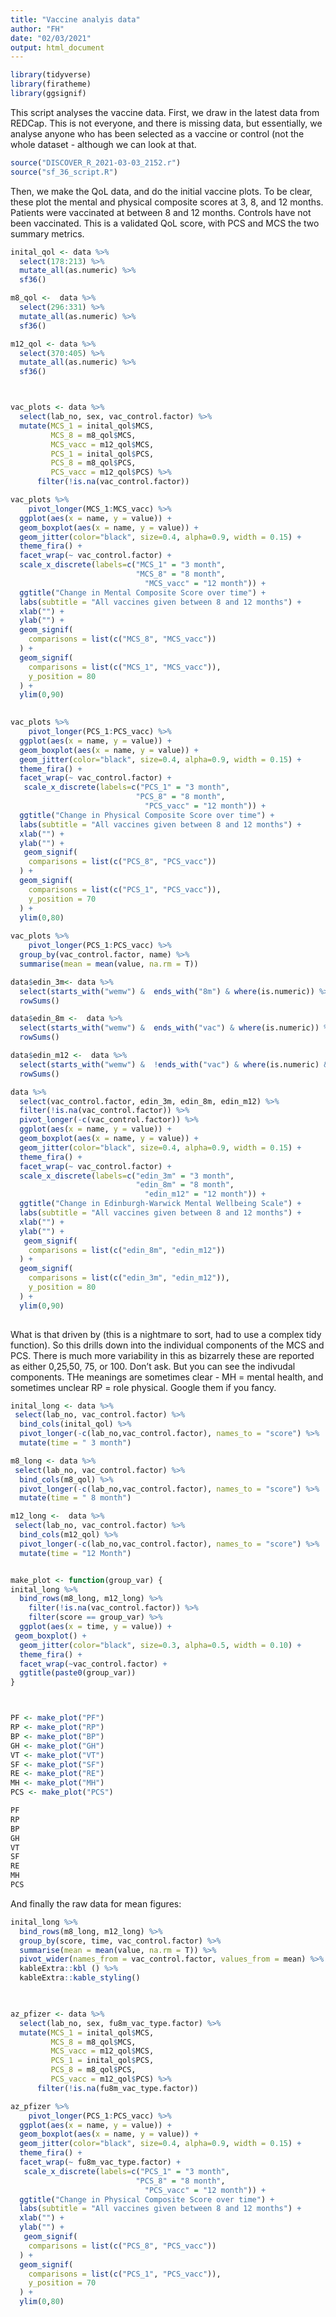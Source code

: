 ```yaml
---
title: "Vaccine analyis data"
author: "FH"
date: "02/03/2021"
output: html_document
---
```


```r
library(tidyverse)
library(firatheme)
library(ggsignif)

```

This script analyses the vaccine data. First, we draw in the latest data from REDCap. This is not everyone, and there is missing data, but essentially, we analyse anyone who has been selected as a vaccine or control (not the whole dataset - although we can look at that.


```r
source("DISCOVER_R_2021-03-03_2152.r")
source("sf_36_script.R")
```

Then, we make the QoL data, and do the initial vaccine plots.
To be clear, these plot the mental and physical composite scores at 3, 8, and 12 months. Patients were vaccinated at between 8 and 12 months. Controls have not been vaccinated. This is a validated QoL score, with PCS and MCS the two summary metrics.

```r
inital_qol <- data %>%
  select(178:213) %>%
  mutate_all(as.numeric) %>%
  sf36()

m8_qol <-  data %>%
  select(296:331) %>%
  mutate_all(as.numeric) %>%
  sf36()

m12_qol <- data %>%
  select(370:405) %>%
  mutate_all(as.numeric) %>%
  sf36()



vac_plots <- data %>%
  select(lab_no, sex, vac_control.factor) %>%
  mutate(MCS_1 = inital_qol$MCS,
         MCS_8 = m8_qol$MCS,
         MCS_vacc = m12_qol$MCS,
         PCS_1 = inital_qol$PCS,
         PCS_8 = m8_qol$PCS,
         PCS_vacc = m12_qol$PCS) %>%
      filter(!is.na(vac_control.factor))

vac_plots %>%
    pivot_longer(MCS_1:MCS_vacc) %>%
  ggplot(aes(x = name, y = value)) +
  geom_boxplot(aes(x = name, y = value)) +
  geom_jitter(color="black", size=0.4, alpha=0.9, width = 0.15) +
  theme_fira() +
  facet_wrap(~ vac_control.factor) +
  scale_x_discrete(labels=c("MCS_1" = "3 month",
                            "MCS_8" = "8 month",
                              "MCS_vacc" = "12 month")) +
  ggtitle("Change in Mental Composite Score over time") +
  labs(subtitle = "All vaccines given between 8 and 12 months") +
  xlab("") +
  ylab("") +
  geom_signif(
    comparisons = list(c("MCS_8", "MCS_vacc"))
  ) +
  geom_signif(
    comparisons = list(c("MCS_1", "MCS_vacc")),
    y_position = 80
  ) +
  ylim(0,90)
  

vac_plots %>%
    pivot_longer(PCS_1:PCS_vacc) %>%
  ggplot(aes(x = name, y = value)) +
  geom_boxplot(aes(x = name, y = value)) +
  geom_jitter(color="black", size=0.4, alpha=0.9, width = 0.15) +
  theme_fira() +
  facet_wrap(~ vac_control.factor) +
   scale_x_discrete(labels=c("PCS_1" = "3 month",
                            "PCS_8" = "8 month",
                              "PCS_vacc" = "12 month")) +
  ggtitle("Change in Physical Composite Score over time") +
  labs(subtitle = "All vaccines given between 8 and 12 months") +
  xlab("") +
  ylab("") +
   geom_signif(
    comparisons = list(c("PCS_8", "PCS_vacc"))
  ) +
  geom_signif(
    comparisons = list(c("PCS_1", "PCS_vacc")),
    y_position = 70
  ) +
  ylim(0,80)
  
vac_plots %>%
    pivot_longer(PCS_1:PCS_vacc) %>%
  group_by(vac_control.factor, name) %>%
  summarise(mean = mean(value, na.rm = T))

data$edin_3m<- data %>%
  select(starts_with("wemw") &  ends_with("8m") & where(is.numeric)) %>%
  rowSums()

data$edin_8m <-  data %>%
  select(starts_with("wemw") &  ends_with("vac") & where(is.numeric)) %>%
  rowSums()

data$edin_m12 <-  data %>%
  select(starts_with("wemw") &  !ends_with("vac") & where(is.numeric) & !ends_with("8m")) %>%
  rowSums()

data %>%
  select(vac_control.factor, edin_3m, edin_8m, edin_m12) %>%
  filter(!is.na(vac_control.factor)) %>%
  pivot_longer(-c(vac_control.factor)) %>%
  ggplot(aes(x = name, y = value)) +
  geom_boxplot(aes(x = name, y = value)) +
  geom_jitter(color="black", size=0.4, alpha=0.9, width = 0.15) +
  theme_fira() +
  facet_wrap(~ vac_control.factor) +
  scale_x_discrete(labels=c("edin_3m" = "3 month",
                            "edin_8m" = "8 month",
                              "edin_m12" = "12 month")) +
  ggtitle("Change in Edinburgh-Warwick Mental Wellbeing Scale") +
  labs(subtitle = "All vaccines given between 8 and 12 months") +
  xlab("") +
  ylab("") +
   geom_signif(
    comparisons = list(c("edin_8m", "edin_m12"))
  ) +
  geom_signif(
    comparisons = list(c("edin_3m", "edin_m12")),
    y_position = 80
  ) +
  ylim(0,90)
  

```
What is that driven by (this is a nightmare to sort, had to use a complex tidy function). So this drills down into the individual components of the MCS and PCS. There is much more variability in this as bizarrely these are reported as either 0,25,50, 75, or 100. Don't ask. But you can see the indivudal components. THe meanings are sometimes clear - MH = mental health, and sometimes unclear RP = role physical. Google them if you fancy.

```r
inital_long <- data %>%
 select(lab_no, vac_control.factor) %>%
  bind_cols(inital_qol) %>%
  pivot_longer(-c(lab_no,vac_control.factor), names_to = "score") %>% 
  mutate(time = " 3 month")

m8_long <- data %>%
 select(lab_no, vac_control.factor) %>%
  bind_cols(m8_qol) %>%
  pivot_longer(-c(lab_no,vac_control.factor), names_to = "score") %>% 
  mutate(time = " 8 month")

m12_long <-  data %>%
 select(lab_no, vac_control.factor) %>%
  bind_cols(m12_qol) %>%
  pivot_longer(-c(lab_no,vac_control.factor), names_to = "score") %>% 
  mutate(time = "12 Month")


make_plot <- function(group_var) {
inital_long %>%
  bind_rows(m8_long, m12_long) %>% 
    filter(!is.na(vac_control.factor)) %>%
    filter(score == group_var) %>%
  ggplot(aes(x = time, y = value)) +
 geom_boxplot() +
  geom_jitter(color="black", size=0.3, alpha=0.5, width = 0.10) +
  theme_fira() +
  facet_wrap(~vac_control.factor) +
  ggtitle(paste0(group_var))
}



PF <- make_plot("PF")
RP <- make_plot("RP")
BP <- make_plot("BP")
GH <- make_plot("GH")
VT <- make_plot("VT")
SF <- make_plot("SF")
RE <- make_plot("RE")
MH <- make_plot("MH")
PCS <- make_plot("PCS")

PF
RP
BP
GH
VT
SF
RE
MH
PCS
```

And finally the raw data for mean figures:

```r
inital_long %>%
  bind_rows(m8_long, m12_long) %>% 
  group_by(score, time, vac_control.factor) %>%
  summarise(mean = mean(value, na.rm = T)) %>%
  pivot_wider(names_from = vac_control.factor, values_from = mean) %>%
  kableExtra::kbl () %>%
  kableExtra::kable_styling()

  
```



```r

az_pfizer <- data %>%
  select(lab_no, sex, fu8m_vac_type.factor) %>%
  mutate(MCS_1 = inital_qol$MCS,
         MCS_8 = m8_qol$MCS,
         MCS_vacc = m12_qol$MCS,
         PCS_1 = inital_qol$PCS,
         PCS_8 = m8_qol$PCS,
         PCS_vacc = m12_qol$PCS) %>%
      filter(!is.na(fu8m_vac_type.factor))

az_pfizer %>%
    pivot_longer(PCS_1:PCS_vacc) %>%
  ggplot(aes(x = name, y = value)) +
  geom_boxplot(aes(x = name, y = value)) +
  geom_jitter(color="black", size=0.4, alpha=0.9, width = 0.15) +
  theme_fira() +
  facet_wrap(~ fu8m_vac_type.factor) +
   scale_x_discrete(labels=c("PCS_1" = "3 month",
                            "PCS_8" = "8 month",
                              "PCS_vacc" = "12 month")) +
  ggtitle("Change in Physical Composite Score over time") +
  labs(subtitle = "All vaccines given between 8 and 12 months") +
  xlab("") +
  ylab("") +
   geom_signif(
    comparisons = list(c("PCS_8", "PCS_vacc"))
  ) +
  geom_signif(
    comparisons = list(c("PCS_1", "PCS_vacc")),
    y_position = 70
  ) +
  ylim(0,80)
```

